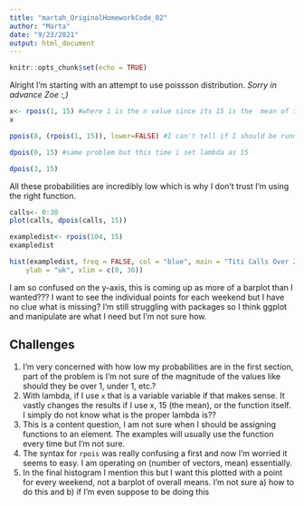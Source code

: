 ```yaml
---
title: "martah_OriginalHomeworkCode_02"
author: "Marta"
date: "9/23/2021"
output: html_document
---
```


```r
knitr::opts_chunk$set(echo = TRUE)
```

Alright I'm starting with an attempt to use poissson distribution. _Sorry in advance Zoe :,)_

``` r
x<- rpois(1, 15) #where 1 is the n value since its 15 is the  mean of the two hours and 15 is the mean or lambda
x
```
``` r
ppois(8, (rpois(1, 15)), lower=FALSE) #I can't tell if I should be running lambda as 15 for the mean or x where x is the rpois? or as i put here, lmbda being the function of rpois?
```
``` r
dpois(0, 15) #same problem but this time i set lambda as 15
```
``` r
dpois(3, 15)
```
All these probabilities are incredibly low which is why I don't trust I'm using the right function.
``` r
calls<- 0:30
plot(calls, dpois(calls, 15))
```
``` r
exampledist<- rpois(104, 15)
exampledist
```
``` r
hist(exampledist, freq = FALSE, col = "blue", main = "Titi Calls Over 2 Years", xlab = "unknown",
    ylab = "uk", xlim = c(0, 30))
```
I am so confused on the y-axis, this is coming up as more of a barplot than I wanted??? I want to see the individual points for each weekend but I have no clue what is missing? I'm still struggling with packages so I think ggplot and manipulate are what I need but I'm not sure how.

## Challenges

1. I'm very concerned with how low my probabilities are in the first section, part of the problem is I'm not sure of the magnitude of the values like should they be over 1, under 1, etc.?
2. With lambda, if I use `x` that is a variable variable if that makes sense. It vastly changes the results if I use x, 15 (the mean), or the function itself. I simply do not know what is the proper lambda is??
3. This is a content question, I am not sure when I should be assigning functions to an element. The examples will usually use the function every time but I'm not sure.
4. The syntax for `rpois` was really confusing a first and now I'm worried it seems to easy. I am operating on (number of vectors, mean) essentially.
5. In the final histogram I mention this but I want this plotted with a point for every weekend, not a barplot of overall means. I'm not sure a) how to do this and b) if I'm even suppose to be doing this
